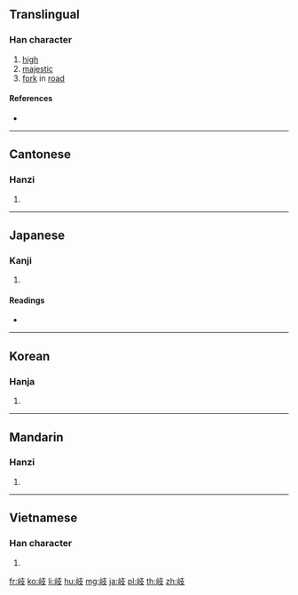 {{also|歧}}
==Translingual==

===Han character===
{{Han char|rn=46|rad=山|as=04|sn=7|four=24747|canj=UJE|ids=⿰山支}}

# [[high]]
# [[majestic]]
# [[fork]] in [[road]]

====References====
* {{Han ref|kx=0308.240|dkj=07936|dj=0608.050|hdz=10762.110|uh=5C90|ud=23696|bh=A7C1|bd=42945}}

----

==Cantonese==

===Hanzi===
{{yue-hanzi|jyut=[[kei4]]|y=kei4}}

# {{defn|lang=yue|sort=山04}}

----

==Japanese==

===Kanji===
{{ja-kanji|grade=c|rs=山04}}

# {{defn|lang=ja|sort=山04}}

====Readings====
* {{ja-readings|goon=[[ぎ]] (gi)|kanon=[[き]] (ki)|kun=[[えだみち]] (edamichi)}}

----

==Korean==

===Hanja===
{{ko-hanja|hangeul=기|rv=gi|mr=ki}}

# {{defn|lang=ko|sort=山04}}

----

==Mandarin==

===Hanzi===
{{cmn-hanzi|pin=[[qí]] ([[qi2]])|wg=ch'i<sup>2</sup>}}

# {{defn|lang=cmn|sort=山04}}

----

==Vietnamese==

===Han character===
{{vi-hantu|kì|rs=山04}}

# {{defn|lang=vi|sort=山04}}

[[fr:岐]]
[[ko:岐]]
[[li:岐]]
[[hu:岐]]
[[mg:岐]]
[[ja:岐]]
[[pl:岐]]
[[th:岐]]
[[zh:岐]]